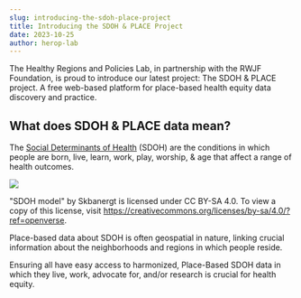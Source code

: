 ```yaml
---
slug: introducing-the-sdoh-place-project
title: Introducing the SDOH & PLACE Project
date: 2023-10-25
author: herop-lab
---
```

The Healthy Regions and Policies Lab, in partnership with the RWJF Foundation, is proud to introduce our latest project: The SDOH & PLACE project. A free web-based platform for place-based health equity data discovery and practice. 

## What does SDOH & PLACE data mean?

The [Social Determinants of Health](https://www.who.int/health-topics/social-determinants-of-health#tab=tab_1) (SDOH) are the conditions in which people are born, live, learn, work, play, worship, & age that affect a range of health outcomes.

![](/images/sdoh_model.gif)

"SDOH model" by Skbanergt is licensed under CC BY-SA 4.0. To view a copy of this license, visit https://creativecommons.org/licenses/by-sa/4.0/?ref=openverse.

Place-based data about SDOH is often geospatial in nature, linking crucial information about the neighborhoods and regions in which people reside.

Ensuring all have easy access to harmonized, Place-Based SDOH data in which they live, work, advocate for, and/or research is crucial for health equity.